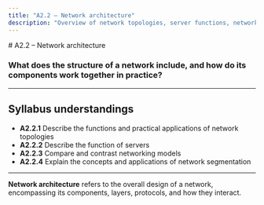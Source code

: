 ```yaml
---
title: "A2.2 – Network architecture"
description: "Overview of network topologies, server functions, network models, and segmentation."
---
```


<article className="prose prose-lg prose-slate max-w-none">
# A2.2 – Network architecture

### What does the structure of a network include, and how do its components work together in practice?

---

## Syllabus understandings

- **A2.2.1** Describe the functions and practical applications of network topologies
- **A2.2.2** Describe the function of servers
- **A2.2.3** Compare and contrast networking models
- **A2.2.4** Explain the concepts and applications of network segmentation

---

**Network architecture** refers to the overall design of a network, encompassing its components, layers, protocols, and how they interact.
</article>